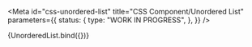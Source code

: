 <!-- @license CC0-1.0 -->


<Meta
  id="css-unordered-list"
  title="CSS Component/Unordered List"
  parameters={{
    status: {
      type: "WORK IN PROGRESS",
    },
  }}
/>

<Canvas>
  <Story
    name="--distanced"
    args={{
      ...defaultArgs,
      distanced: true,
      items: [
        {
          textContent: "Lorem",
        },
        {
          textContent: "Ipsum",
        },
        {
          textContent: "Dolor",
        },
      ],
    }}
  >
    {UnorderedList.bind({})}
  </Story>
</Canvas>
